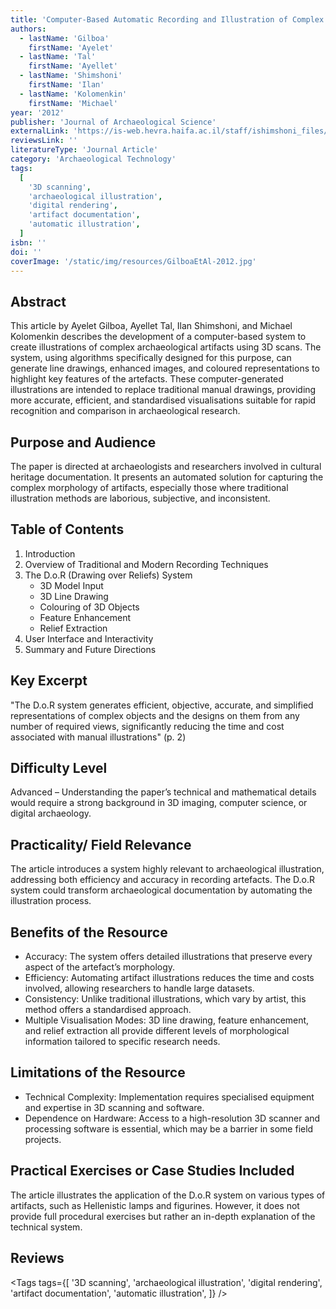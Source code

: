 ```yaml
---
title: 'Computer-Based Automatic Recording and Illustration of Complex Archaeological Artifacts'
authors:
  - lastName: 'Gilboa'
    firstName: 'Ayelet'
  - lastName: 'Tal'
    firstName: 'Ayellet'
  - lastName: 'Shimshoni'
    firstName: 'Ilan'
  - lastName: 'Kolomenkin'
    firstName: 'Michael'
year: '2012'
publisher: 'Journal of Archaeological Science'
externalLink: 'https://is-web.hevra.haifa.ac.il/staff/ishimshoni_files/Dor2.pdf'
reviewsLink: ''
literatureType: 'Journal Article'
category: 'Archaeological Technology'
tags:
  [
    '3D scanning',
    'archaeological illustration',
    'digital rendering',
    'artifact documentation',
    'automatic illustration',
  ]
isbn: ''
doi: ''
coverImage: '/static/img/resources/GilboaEtAl-2012.jpg'
---
```


## Abstract

This article by Ayelet Gilboa, Ayellet Tal, Ilan Shimshoni, and Michael Kolomenkin describes the development of a computer-based system to create illustrations of complex archaeological artifacts using 3D scans. The system, using algorithms specifically designed for this purpose, can generate line drawings, enhanced images, and coloured representations to highlight key features of the artefacts. These computer-generated illustrations are intended to replace traditional manual drawings, providing more accurate, efficient, and standardised visualisations suitable for rapid recognition and comparison in archaeological research.

## Purpose and Audience

The paper is directed at archaeologists and researchers involved in cultural heritage documentation. It presents an automated solution for capturing the complex morphology of artifacts, especially those where traditional illustration methods are laborious, subjective, and inconsistent.

## Table of Contents

1. Introduction
2. Overview of Traditional and Modern Recording Techniques
3. The D.o.R (Drawing over Reliefs) System
   - 3D Model Input
   - 3D Line Drawing
   - Colouring of 3D Objects
   - Feature Enhancement
   - Relief Extraction
4. User Interface and Interactivity
5. Summary and Future Directions

## Key Excerpt

"The D.o.R system generates efficient, objective, accurate, and simplified representations of complex objects and the designs on them from any number of required views, significantly reducing the time and cost associated with manual illustrations" (p. 2)

## Difficulty Level

Advanced – Understanding the paper’s technical and mathematical details would require a strong background in 3D imaging, computer science, or digital archaeology.

## Practicality/ Field Relevance

The article introduces a system highly relevant to archaeological illustration, addressing both efficiency and accuracy in recording artefacts. The D.o.R system could transform archaeological documentation by automating the illustration process.

## Benefits of the Resource

- Accuracy: The system offers detailed illustrations that preserve every aspect of the artefact’s morphology.
- Efficiency: Automating artifact illustrations reduces the time and costs involved, allowing researchers to handle large datasets.
- Consistency: Unlike traditional illustrations, which vary by artist, this method offers a standardised approach.
- Multiple Visualisation Modes: 3D line drawing, feature enhancement, and relief extraction all provide different levels of morphological information tailored to specific research needs.

## Limitations of the Resource

- Technical Complexity: Implementation requires specialised equipment and expertise in 3D scanning and software.
- Dependence on Hardware: Access to a high-resolution 3D scanner and processing software is essential, which may be a barrier in some field projects.

## Practical Exercises or Case Studies Included

The article illustrates the application of the D.o.R system on various types of artifacts, such as Hellenistic lamps and figurines. However, it does not provide full procedural exercises but rather an in-depth explanation of the technical system.

## Reviews

<Tags
  tags={[
    '3D scanning',
    'archaeological illustration',
    'digital rendering',
    'artifact documentation',
    'automatic illustration',
  ]}
/>
